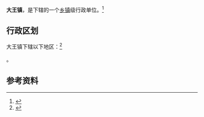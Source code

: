 {{中国乡级行政区|42/02/22/105/000}}

'''大王镇'''，是{{PRC admin/fullname|42/02/22/105/000|3}}下辖的一个[[乡镇|乡镇]]级行政单位。<ref>{{PRC admin/ref sgc|{{PRC admin/parent|42/02/22/105/000}}}}</ref>

== 行政区划 ==

大王镇下辖以下地区：<ref>{{PRC admin/ref sgc|42/02/22/105/000}}</ref>

{{PRC admin/children|42/02/22/105/000}}。

== 参考资料 ==

{{reflist}}

{{行政区划小作品}}
{{PRC admin/navcat|42/02/22/105/000}}